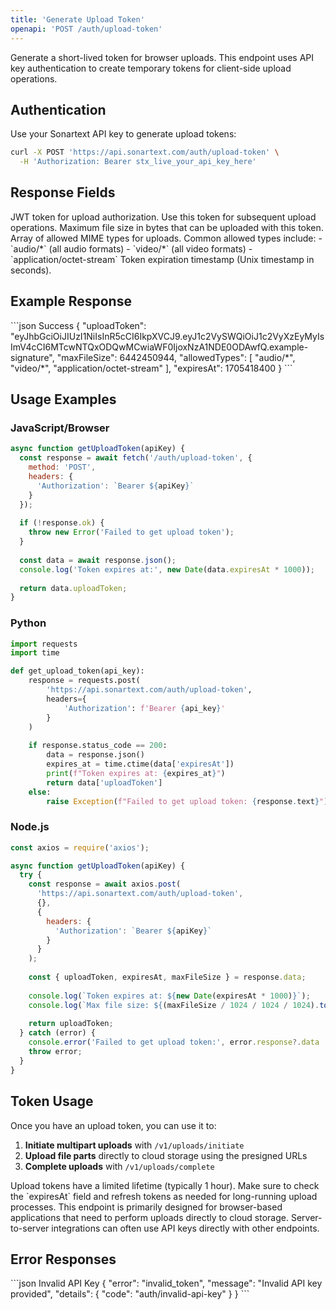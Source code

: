 ```yaml
---
title: 'Generate Upload Token'
openapi: 'POST /auth/upload-token'
---
```


Generate a short-lived token for browser uploads. This endpoint uses API key authentication to create temporary tokens for client-side upload operations.

## Authentication

Use your Sonartext API key to generate upload tokens:

```bash
curl -X POST 'https://api.sonartext.com/auth/upload-token' \
  -H 'Authorization: Bearer stx_live_your_api_key_here'
```

## Response Fields

<ResponseField name="uploadToken" type="string" required>
  JWT token for upload authorization. Use this token for subsequent upload operations.
</ResponseField>

<ResponseField name="maxFileSize" type="integer" required>
  Maximum file size in bytes that can be uploaded with this token.
</ResponseField>

<ResponseField name="allowedTypes" type="array" required>
  Array of allowed MIME types for uploads.
  <Expandable title="Allowed Types">
    Common allowed types include:
    - `audio/*` (all audio formats)
    - `video/*` (all video formats)
    - `application/octet-stream`
  </Expandable>
</ResponseField>

<ResponseField name="expiresAt" type="integer" required>
  Token expiration timestamp (Unix timestamp in seconds).
</ResponseField>

## Example Response

<ResponseExample>
```json Success
{
  "uploadToken": "eyJhbGciOiJIUzI1NiIsInR5cCI6IkpXVCJ9.eyJ1c2VySWQiOiJ1c2VyXzEyMyIsImV4cCI6MTcwNTQxODQwMCwiaWF0IjoxNzA1NDE0ODAwfQ.example-signature",
  "maxFileSize": 6442450944,
  "allowedTypes": [
    "audio/*",
    "video/*",
    "application/octet-stream"
  ],
  "expiresAt": 1705418400
}
```
</ResponseExample>

## Usage Examples

### JavaScript/Browser

```javascript
async function getUploadToken(apiKey) {
  const response = await fetch('/auth/upload-token', {
    method: 'POST',
    headers: {
      'Authorization': `Bearer ${apiKey}`
    }
  });
  
  if (!response.ok) {
    throw new Error('Failed to get upload token');
  }
  
  const data = await response.json();
  console.log('Token expires at:', new Date(data.expiresAt * 1000));
  
  return data.uploadToken;
}
```

### Python

```python
import requests
import time

def get_upload_token(api_key):
    response = requests.post(
        'https://api.sonartext.com/auth/upload-token',
        headers={
            'Authorization': f'Bearer {api_key}'
        }
    )
    
    if response.status_code == 200:
        data = response.json()
        expires_at = time.ctime(data['expiresAt'])
        print(f"Token expires at: {expires_at}")
        return data['uploadToken']
    else:
        raise Exception(f"Failed to get upload token: {response.text}")
```

### Node.js

```javascript
const axios = require('axios');

async function getUploadToken(apiKey) {
  try {
    const response = await axios.post(
      'https://api.sonartext.com/auth/upload-token',
      {},
      {
        headers: {
          'Authorization': `Bearer ${apiKey}`
        }
      }
    );
    
    const { uploadToken, expiresAt, maxFileSize } = response.data;
    
    console.log(`Token expires at: ${new Date(expiresAt * 1000)}`);
    console.log(`Max file size: ${(maxFileSize / 1024 / 1024 / 1024).toFixed(2)} GB`);
    
    return uploadToken;
  } catch (error) {
    console.error('Failed to get upload token:', error.response?.data || error.message);
    throw error;
  }
}
```

## Token Usage

Once you have an upload token, you can use it to:

1. **Initiate multipart uploads** with `/v1/uploads/initiate`
2. **Upload file parts** directly to cloud storage using the presigned URLs
3. **Complete uploads** with `/v1/uploads/complete`

<Warning>
Upload tokens have a limited lifetime (typically 1 hour). Make sure to check the `expiresAt` field and refresh tokens as needed for long-running upload processes.
</Warning>

<Note>
This endpoint is primarily designed for browser-based applications that need to perform uploads directly to cloud storage. Server-to-server integrations can often use API keys directly with other endpoints.
</Note>

## Error Responses

<ResponseExample>
```json Invalid API Key
{
  "error": "invalid_token",
  "message": "Invalid API key provided",
  "details": {
    "code": "auth/invalid-api-key"
  }
}
```
</ResponseExample>

